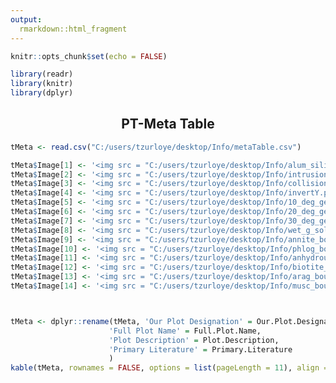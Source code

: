 ```yaml
---
output: 
  rmarkdown::html_fragment
---
```

```r
knitr::opts_chunk$set(echo = FALSE)

library(readr)
library(knitr)
library(dplyr)
```
<center>
## PT-Meta Table
</center>
```r
tMeta <- read.csv("C:/users/tzurloye/desktop/Info/metaTable.csv")

tMeta$Image[1] <- '<img src = "C:/users/tzurloye/desktop/Info/alum_silicates.png"></img>'
tMeta$Image[2] <- '<img src = "C:/users/tzurloye/desktop/Info/intrusion_model.png"></img>'
tMeta$Image[3] <- '<img src = "C:/users/tzurloye/desktop/Info/collision_model.png"></img>'
tMeta$Image[4] <- '<img src = "C:/users/tzurloye/desktop/Info/invertY.png"></img>'
tMeta$Image[5] <- '<img src = "C:/users/tzurloye/desktop/Info/10_deg_geotherm.png"></img>'
tMeta$Image[6] <- '<img src = "C:/users/tzurloye/desktop/Info/20_deg_geotherm.png"></img>'
tMeta$Image[7] <- '<img src = "C:/users/tzurloye/desktop/Info/30_deg_geotherm.png"></img>'
tMeta$Image[8] <- '<img src = "C:/users/tzurloye/desktop/Info/wet_g_solidus.png"></img>'
tMeta$Image[9] <- '<img src = "C:/users/tzurloye/desktop/Info/annite_bound.png"></img>'
tMeta$Image[10] <- '<img src = "C:/users/tzurloye/desktop/Info/phlog_bound.png"></img>'
tMeta$Image[11] <- '<img src = "C:/users/tzurloye/desktop/Info/anhydrous_melt.png"></img>'
tMeta$Image[12] <- '<img src = "C:/users/tzurloye/desktop/Info/biotite_bound.png"></img>'
tMeta$Image[13] <- '<img src = "C:/users/tzurloye/desktop/Info/arag_bound.png"></img>'
tMeta$Image[14] <- '<img src = "C:/users/tzurloye/desktop/Info/musc_bound.png"></img>'



tMeta <- dplyr::rename(tMeta, 'Our Plot Designation' = Our.Plot.Designation, 
                      'Full Plot Name' = Full.Plot.Name, 
                      'Plot Description' = Plot.Description,
                      'Primary Literature' = Primary.Literature
                      )
kable(tMeta, rownames = FALSE, options = list(pageLength = 11), align = 'c')
```